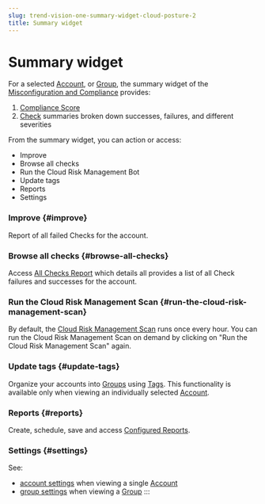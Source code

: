 ```yaml
---
slug: trend-vision-one-summary-widget-cloud-posture-2
title: Summary widget
---
```

# Summary widget

For a selected [Account](cloud-accounts-cloud-posture-setup.mdx), or [Group](grouped-accounts.mdx), the summary widget of the [Misconfiguration and Compliance](cloud-identity-dashboard-view.mdx) provides:

1.  [Compliance Score](compliance-score.mdx)
2.  [Check](model-check.mdx) summaries broken down successes, failures, and different severities

From the summary widget, you can action or access:

- Improve
- Browse all checks
- Run the Cloud Risk Management Bot
- Update tags
- Reports
- Settings

### Improve {#improve}

Report of all failed Checks for the account.

### Browse all checks {#browse-all-checks}

Access [All Checks Report](all-checks-report.mdx) which details all provides a list of all Check failures and successes for the account.

### Run the Cloud Risk Management Scan {#run-the-cloud-risk-management-scan}

By default, the [Cloud Risk Management Scan](cloudIdentityBot.mdx) runs once every hour. You can run the Cloud Risk Management Scan on demand by clicking on "Run the Cloud Risk Management Scan" again.

### Update tags {#update-tags}

Organize your accounts into [Groups](grouped-accounts.mdx) using [Tags](cloud-account-tags.mdx). This functionality is available only when viewing an individually selected [Account](cloud-accounts-cloud-posture-setup.mdx).

### Reports {#reports}

Create, schedule, save and access [Configured Reports](configured-reports.mdx).

### Settings {#settings}

See:

- [account settings](cloud-acct-cloud-posture.mdx) when viewing a single [Account](cloud-accounts-cloud-posture-setup.mdx)
- [group settings](group-settings.mdx) when viewing a [Group](grouped-accounts.mdx)
:::
